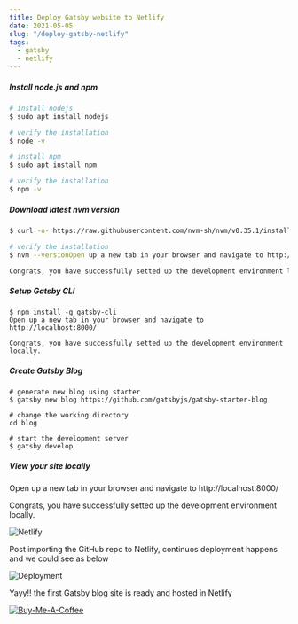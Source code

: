 ```yaml
---
title: Deploy Gatsby website to Netlify
date: 2021-05-05
slug: "/deploy-gatsby-netlify"
tags:
  - gatsby
  - netlify
---
```


##### Install node.js and npm 

```sh
# install nodejs
$ sudo apt install nodejs

# verify the installation
$ node -v

# install npm
$ sudo apt install npm

# verify the installation
$ npm -v 
```


##### Download latest nvm version 
```sh
$ curl -o- https://raw.githubusercontent.com/nvm-sh/nvm/v0.35.1/install.sh | bash

# verify the installation
$ nvm --versionOpen up a new tab in your browser and navigate to http://localhost:8000/

Congrats, you have successfully setted up the development environment locally.
```

##### Setup Gatsby CLI 
```cd   
$ npm install -g gatsby-cli
Open up a new tab in your browser and navigate to http://localhost:8000/

Congrats, you have successfully setted up the development environment locally.
```

##### Create Gatsby Blog

```
# generate new blog using starter
$ gatsby new blog https://github.com/gatsbyjs/gatsby-starter-blog

# change the working directory
cd blog

# start the development server
$ gatsby develop
```

##### View your site locally
Open up a new tab in your browser and navigate to http://localhost:8000/

Congrats, you have successfully setted up the development environment locally.

![Netlify](./gatsby1.png)

Post importing the GitHub repo to Netlify, continuos deployment happens and we could see as below

![Deployment](./capture.png)

Yayy!! the first Gatsby blog site is ready and hosted in Netlify



[![Buy-Me-A-Coffee](./giphy.gif)](https://buymeacoffee.com/deedeecodes)
